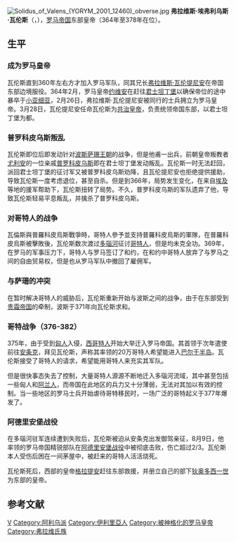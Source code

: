 {{expand|time=2013-04-16T16:16:01+00:00}}
{{refimprove|time=2013-04-16T16:16:01+00:00}}
[[File:Solidus_of_Valens_(YORYM_2001_12460)_obverse.jpg|thumb]]
'''弗拉维斯·埃弗利乌斯·瓦伦斯'''（{{lang-la|FLAVIVS IVLIVS VALENS PIVS FELIX AVGVSTVS}}，{{bd|328年||378年|8月9日|V}}），[[罗马帝国|罗马帝国]]东部皇帝（364年至378年在位）。

==生平==
===成为罗马皇帝===
瓦伦斯直到360年左右方才加入罗马军队，同其兄长[[瓦伦提尼安一世|弗拉维斯·瓦伦提尼安]]在帝国东部边境服役。364年2月，罗马皇帝[[约维安|约维安]]在赶往[[君士坦丁堡|君士坦丁堡]]以确保帝位的途中暴卒于[[小亚细亚|小亚细亚]]，2月26日，弗拉维斯·瓦伦提尼安被同行的士兵拥立为罗马皇帝。3月28日，瓦伦提尼安任命瓦伦斯为[[共治皇帝|共治皇帝]]，负责统领帝国东部，以君士坦丁堡为都。

===普罗科皮乌斯叛乱===
瓦伦斯即位后即发动针对[[波斯|波斯]][[萨珊王朝|萨珊王朝]]的战争，但是他甫一出兵，前朝皇帝叛教者[[尤利安|尤利安]]的一位亲戚[[普罗科皮乌斯|普罗科皮乌斯]]即在君士坦丁堡发动叛乱。瓦伦斯一时无法赶回，派回君士坦丁堡的征讨军又被普罗科皮乌斯劝降，且瓦伦提尼安也拒绝提供援助，导致瓦伦斯一度考虑退位，甚至自杀。但是到366年，局势发生变化，在来自[[埃及|埃及]]等地的援军帮助下，瓦伦斯扭转了局势。不久，普罗科皮乌斯的军队遗弃了他，导致瓦伦斯轻易平息叛乱，并擒杀了普罗科皮乌斯。

===对哥特人的战争===
瓦倫斯與普羅科皮烏斯戰爭時，哥特人參予並支持普羅科皮烏斯的軍隊，在普羅科皮烏斯被擊敗後，瓦伦斯数次渡过[[多瑙河|多瑙河]]征讨[[哥特人|哥特人]]，但是均未克全功。369年，在罗马的军事压力下，哥特人与罗马签订了和约，在和约中哥特人放弃了与罗马之间的自由贸易权，但是也从罗马军队中撤回了雇佣军。

===与萨珊的冲突===
在暂时解决哥特人的威胁后，瓦伦斯重新开始与波斯之间的战争，由于在东部受到[[贵霜帝国|贵霜帝国]]的牵制，波斯于371年向瓦伦斯求和。

===哥特战争（376-382）===
375年，由于受到[[匈人|匈人]]入侵，[[西哥特人|西哥特人]]开始大举迁入罗马帝国。其首领于次年遣使前往[[安条克|安条克]]，拜见瓦伦斯，声称其率领的20万哥特人希望能进入[[巴尔干半岛|巴尔干半岛]]。瓦伦斯接受了哥特人的请求，希望能用哥特人来充实其军队。

但是很快事态失去了控制，大量哥特人源源不断地迁入多瑙河流域，其中甚至包括一些匈人和[[阿兰人|阿兰人]]，而帝国在此地区的兵力又十分薄弱，无法对其加以有效的控制。当一些地区的罗马士兵开始虐待哥特移民时，一场广泛的哥特起义于377年爆发了。

===阿德里安堡战役===
在多瑙河驻军连续遭到失败后，瓦伦斯被迫从安条克出发御驾亲征，8月9日，他率领的罗马帝国精锐部队在[[阿德里安堡战役|阿德里安堡战役]]中被彻底击败，伤亡超过2/3。瓦伦斯本人受伤后困在一间茅屋中，被赶来的哥特人活活烧死。

瓦伦斯死后，西部的皇帝[[格拉提安|格拉提安]]赶往东部救援，并册立自己的部下[[狄奥多西一世|狄奥多西一世]]为东部的皇帝。

==参考文献==

{{罗马帝国皇帝| 本人=瓦伦斯| 时间 = 364-378| 之前=[[约维安|约维安]]| 之后= [[狄奥多西一世|狄奥多西一世]] | 同时= [[瓦倫提尼安一世|瓦倫提尼安一世]] }}
{{最後的羅馬人}}
{{Authority control}}
[[Category:罗马皇帝|V]]
[[Category:阿利乌派|Category:阿利乌派]]
[[Category:伊利里亞人|Category:伊利里亞人]]
[[Category:被神格化的罗马皇帝|Category:被神格化的罗马皇帝]]
[[Category:弗拉维氏族|Category:弗拉维氏族]]